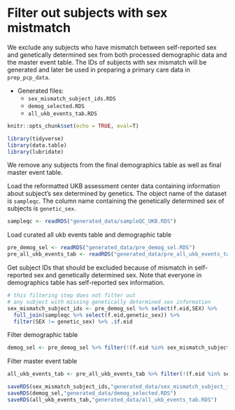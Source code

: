 # Filter out subjects with sex mistmatch {#exclude-sex-mismatch-subjects}

We exclude any subjects who have mismatch between self-reported sex and genetically determined sex from both processed demographic data and the master event table. The IDs of subjects with sex mismatch will be generated and later be used in preparing a primary care data in `prep_pcp_data`.

* Generated files: 
  - `sex_mismatch_subject_ids.RDS`
  - `demog_selected.RDS`
  - `all_ukb_events_tab.RDS`

```r
knitr::opts_chunk$set(echo = TRUE, eval=T)
```

```r
library(tidyverse)
library(data.table)
library(lubridate)
```

We remove any subjects from the final demographics table as well as final master event table.\par

Load the reformatted UKB assessment center data containing information about subject's sex determined by genetics. The object name of the dataset is `sampleqc`. The column name containing the genetically determined sex of subjects is `genetic_sex`. 
```r
sampleqc <- readRDS("generated_data/sampleQC_UKB.RDS")
```

Load curated all ukb events table and demographic table
```r
pre_demog_sel <- readRDS("generated_data/pre_demog_sel.RDS")
pre_all_ukb_events_tab <- readRDS("generated_data/pre_all_ukb_events_tab.RDS")
```

Get subject IDs that should be excluded because of mismatch in self-reported sex and genetically determined sex. Note that everyone in demographics table has self-reported sex information.
```r
# this filtering step does not filter out 
# any subject with missing genetically determined sex information
sex_mismatch_subject_ids <- pre_demog_sel %>% select(f.eid,SEX) %>% 
  full_join(sampleqc %>% select(f.eid,genetic_sex)) %>% 
  filter(SEX != genetic_sex) %>% .$f.eid 
```

Filter demographic table
```r
demog_sel <- pre_demog_sel %>% filter(!(f.eid %in% sex_mismatch_subject_ids))
```

Filter master event table
```r
all_ukb_events_tab <- pre_all_ukb_events_tab %>% filter(!(f.eid %in% sex_mismatch_subject_ids))
```

```r
saveRDS(sex_mismatch_subject_ids,"generated_data/sex_mismatch_subject_ids.RDS")
saveRDS(demog_sel,"generated_data/demog_selected.RDS")
saveRDS(all_ukb_events_tab,"generated_data/all_ukb_events_tab.RDS")
```











